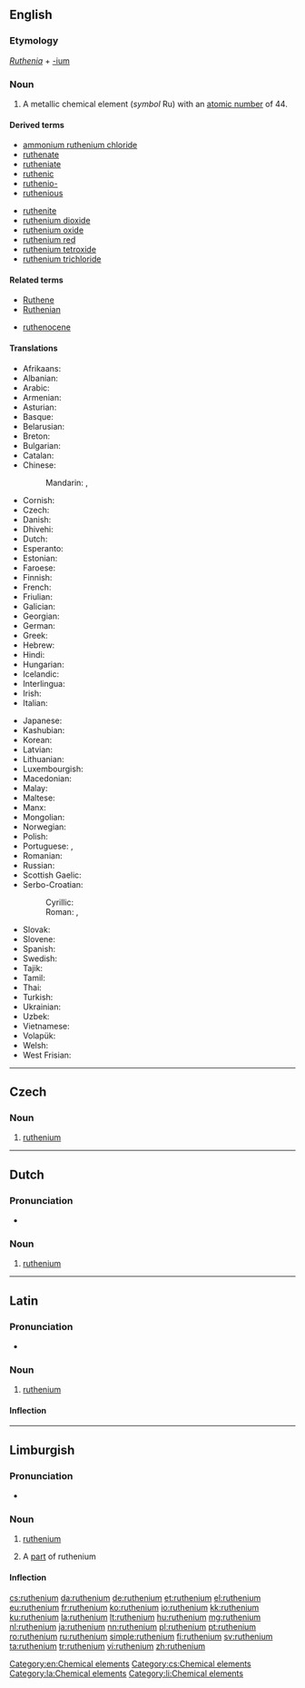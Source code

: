 {{also|Ruthenium|ruthénium}}
==English==

{{elements|Ru|technetium|Tc|rhodium|Rh}}

===Etymology===
''[[Ruthenia]]'' + [[-ium]]

===Noun===
{{en-noun|-}}
{{wikipedia}}

# A metallic chemical element (''symbol'' Ru) with an [[atomic number]] of 44.

====Derived terms====
{{der-top}}
* [[ammonium ruthenium chloride]]
* [[ruthenate]]
* [[rutheniate]]
* [[ruthenic]]
* [[ruthenio-]]
* [[ruthenious]]
{{der-mid}}
* [[ruthenite]]
* [[ruthenium dioxide]]
* [[ruthenium oxide]]
* [[ruthenium red]]
* [[ruthenium tetroxide]]
* [[ruthenium trichloride]]
{{der-bottom}}

====Related terms====
{{rel-top}}
* [[Ruthene]]
* [[Ruthenian]]
{{rel-mid}}
* [[ruthenocene]]
{{rel-bottom}}

====Translations====
{{trans-top|chemical element}}
* Afrikaans: {{t|af|rutenium}}
* Albanian: {{t|sq|ruten}}
* Arabic: {{t|ar|روتينيوم|tr=rutínyum|m}}
* Armenian: {{t|hy|ռութենիում|tr=ṙutʿenium}}
* Asturian: {{t|ast|ruteniu|m}}
* Basque: {{t|eu|rutenioa}}
* Belarusian: {{t|be|рытэнiй|tr=ryténij|m}}
* Breton: {{t|br|ruteniom}}
* Bulgarian: {{t|bg|рутений|m|tr=ruténij}}
* Catalan: {{t|ca|ruteni|m}}
* Chinese:
*: Mandarin: {{t+|cmn|钌}}, {{t+|cmn|釕|tr=liǎo}}
* Cornish: {{t|kw|ruthenyum}}
* Czech: {{t+|cs|ruthenium}}
* Danish: {{t|da|ruthenium}}
* Dhivehi: {{t-needed|dv}}
* Dutch: {{t+|nl|ruthenium|n}}
* Esperanto: {{t+|eo|rutenio}}
* Estonian: {{t+|et|ruteenium}}
* Faroese: {{t|fo|ruthenium}}
* Finnish: {{t+|fi|rutenium}}
* French: {{t+|fr|ruthénium|m}}
* Friulian: {{t|fur|ruteni}}
* Galician: {{t+|gl|rutenio|m}}
* Georgian: {{t|ka|რუთენიუმი}}
* German: {{t+|de|Ruthenium|n}}
* Greek: {{t+|el|ρουθήνιο|n|tr=routhínio}}
* Hebrew: {{t|he|רותניום|tr=rutényum}}
* Hindi: {{t|hi|नक्षरातु|tr=naksharaatu|sc=Deva}}
* Hungarian: {{t+|hu|ruténium}}
* Icelandic: {{t|is|rúten}}
* Interlingua: {{t|ia|ruthenium}}
* Irish: {{t+|ga|ruitéiniam}}
* Italian: {{t+|it|rutenio|m}}
{{trans-mid}}
* Japanese: {{t+|ja|ルテニウム|tr=ruteniumu}}
* Kashubian: {{t|csb|ruten}}
* Korean: {{t+|ko|루테늄|tr=rutenyum}}
* Latvian: {{t|lv|rutēnijs}}
* Lithuanian: {{t+|lt|rutenis}}
* Luxembourgish: {{t|lb|Ruthenium}}
* Macedonian: {{t|mk|рутениум|tr=ruténium|m}}
* Malay: {{t|ms|rutenium}}
* Maltese: {{t|mt|rutenju}}
* Manx: {{t|gv|rutainium}}
* Mongolian: {{t|mn|рутени|tr=ruteni}}
* Norwegian: {{t|no|ruthenium}}
* Polish: {{t+|pl|ruten|m}}
* Portuguese: {{t+|pt|ruténio|m}} {{qualifier|Portugal}}, {{t+|pt|rutênio|m}} {{qualifier|Brazil}}
* Romanian: {{t+|ro|ruteniu|n}}
* Russian: {{t+|ru|рутений|m|tr=ruténij}}
* Scottish Gaelic: {{t|gd|ruitèiniam}}
* Serbo-Croatian:
*: Cyrillic: {{t|sh|рутениjум|m|sc=Cyrl}} {{t|sh|рутениј|m}}
*: Roman: {{t|sh|rutenijum|m}}, {{t+|sh|rutenij|m}}
* Slovak: {{t|sk|ruténium}}
* Slovene: {{t+|sl|rutenij}}
* Spanish: {{t+|es|rutenio|m}}
* Swedish: {{t+|sv|rutenium|n}}
* Tajik: {{t|tg|ruteni'}}
* Tamil: {{t|ta|ருதெனியம்|tr=ruteniyam}}
* Thai: {{t|th|รูทีเนียม|tr=rūthīniam}}
* Turkish: {{t+|tr|rutenyum}}
* Ukrainian: {{t|uk|рутенiй|tr=ruténij|m}}
* Uzbek: {{t|uz|рутений|tr=ruteniy|sc=Cyrl}}
* Vietnamese: {{t|vi|ruteni}}
* Volapük: {{t-needed|vo}}
* Welsh: {{t+|cy|rwtheniwm}}
* West Frisian: {{t|fy|ruthenium}}
{{trans-bottom}}

[[Category:en:Chemical elements]]

----

==Czech==

===Noun===
{{cs-noun|g=n}}

# [[#English|ruthenium]]

[[Category:cs:Chemical elements]]

----

==Dutch==
{{wikipedia|lang=nl}}
{{elements|Ru|technetium|Tc|rhodium|Rh|lang=nl}}

===Pronunciation===
* {{audio|Nl-ruthenium.ogg|Audio|lang=nl}}

===Noun===
{{nl-noun|n|-|-}}

# [[#English|ruthenium]]

----

==Latin==
{{wikipedia|lang=la}}

===Pronunciation===
* {{la-pronunc|ruthenium}}

===Noun===
{{la-noun|ruthenium|ruthenii|rutheniī|n|second}}

# [[#English|ruthenium]]

====Inflection====
{{la-decl-2nd-N|rutheni}}

[[Category:la:Chemical elements]]

----

==Limburgish==

===Pronunciation===
* {{IPA|[ryˈðeː˨ɲɔ˧m]|lang=li}}

===Noun===
{{li-noun|g=n}}

# {{context|uncountable|lang=li}} [[ruthenium#English|ruthenium]]
# A [[part]] of ruthenium

====Inflection====
{{li-decl-noun-um|rutheni}}

[[Category:li:Chemical elements]]

[[cs:ruthenium]]
[[da:ruthenium]]
[[de:ruthenium]]
[[et:ruthenium]]
[[el:ruthenium]]
[[eu:ruthenium]]
[[fr:ruthenium]]
[[ko:ruthenium]]
[[io:ruthenium]]
[[kk:ruthenium]]
[[ku:ruthenium]]
[[la:ruthenium]]
[[lt:ruthenium]]
[[hu:ruthenium]]
[[mg:ruthenium]]
[[nl:ruthenium]]
[[ja:ruthenium]]
[[nn:ruthenium]]
[[pl:ruthenium]]
[[pt:ruthenium]]
[[ro:ruthenium]]
[[ru:ruthenium]]
[[simple:ruthenium]]
[[fi:ruthenium]]
[[sv:ruthenium]]
[[ta:ruthenium]]
[[tr:ruthenium]]
[[vi:ruthenium]]
[[zh:ruthenium]]